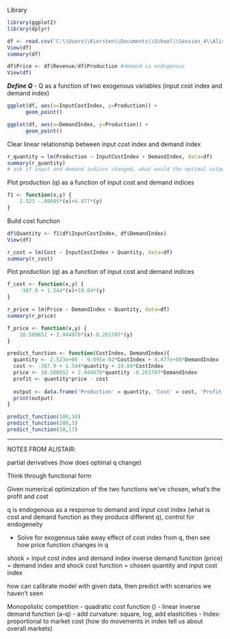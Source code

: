 
Library
```r
library(ggplot2)
library(dplyr)
```


```r
df <- read.csv('C:\\Users\\Kiersten\\Documents\\School\\Session_4\\Alistair\\MarketDataMonopoly.csv')
View(df)
summary(df)
```


```r
df$Price <- df$Revenue/df$Production #demand is endogenous
View(df)
```

***Define Q***
- Q as a function of two exogenous variables (input cost index and demand index)
```r
ggplot(df, aes(x=InputCostIndex, y=Production)) +
      geom_point()

```

```r
ggplot(df, aes(x=DemandIndex, y=Production)) +
      geom_point()
```

Clear linear relationship between input cost index and demand index
```r
r_quantity = lm(Production ~ InputCostIndex + DemandIndex, data=df)
summary(r_quantity)
# ask if input and demand indices changed, what would the optimal output be?
```

Plot production (q) as a function of input cost and demand indices
```r
f1 <- function(x,y) {
    2.523 -.09095*(x)+4.477*(y)
}

```

Build cost function
```r
df$Quantity <- f1(df$InputCostIndex, df$DemandIndex)
View(df)

r_cost = lm(Cost ~ InputCostIndex + Quantity, data=df)
summary(r_cost)

```

Plot production (q) as a function of input cost and demand indices
```r
f_cost <- function(x,y) {
    -307.9 + 1.544*(x)+19.84*(y)
}
```


```r
r_price = lm(Price ~ DemandIndex + Quantity, data=df)
summary(r_price)
```

```r
f_price <- function(x,y) {
    10.500652 + 2.944078*(x)-0.261707*(y)
}
```


```r
predict_function <- function(CostIndex, DemandIndex){
  quantity <- 2.523e+00 - 9.095e-02*CostIndex + 4.477e+00*DemandIndex
  cost <- -307.9 + 1.544*quantity + 19.84*CostIndex
  price <- 10.500652 + 2.944078*quantity -0.261707*DemandIndex
  profit <- quantity*price - cost
  
  output <- data.frame('Production' = quantity, 'Cost' = cost, 'Profit' = profit)
  print(output)
}
```

```r
predict_function(100,10)
predict_function(200,5)
predict_function(50,17)
```


---
NOTES FROM ALISTAIR:

partial derivatives (how does optimal q change)

Think through functional form

Given numerical optimization of the two functions we've chosen, what's the profit and cost

q is endogenous as a response to demand and input cost index (what is cost and demand function as they produce different q), control for endogeneity

- Solve for exogenous
take away effect of cost index from q, then see how price function changes in q

shock = input cost index and demand index
inverse demand function (price) = demand index and shock
cost function = chosen quantity and input cost index

how can calibrate model with given data, then predict with scenarios we haven't seen

Monopolistic competition
- quadratic cost function ()
- linear inverse demand function (a-q)
- add curvature: square, log, add elasticities
- Index: proportional to market cost (how do movements in index tell us about overall markets)




